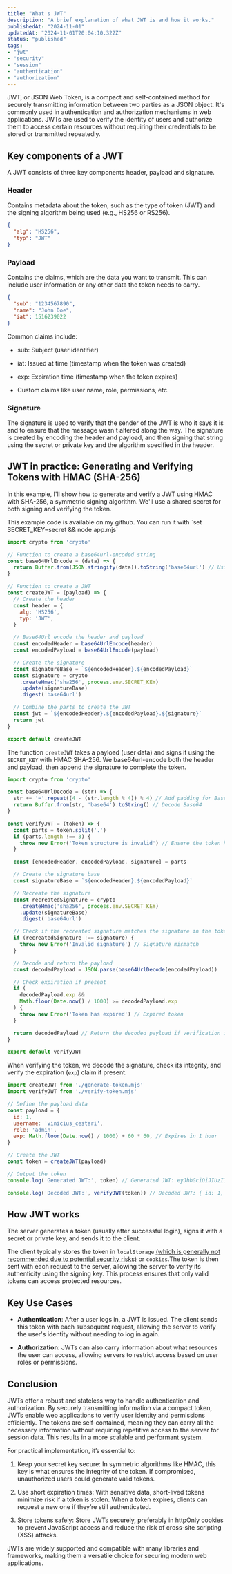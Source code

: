 ```yaml
---
title: "What's JWT"
description: "A brief explanation of what JWT is and how it works."
publishedAt: "2024-11-01"
updatedAt: "2024-11-01T20:04:10.322Z"
status: "published"
tags: 
- "jwt"
- "security"
- "session"
- "authentication"
- "authorization"
---
```




JWT, or JSON Web Token, is a compact and self-contained method for securely transmitting information between two parties as a JSON object. It's commonly used in authentication and authorization mechanisms in web applications. JWTs are used to verify the identity of users and authorize them to access certain resources without requiring their credentials to be stored or transmitted repeatedly.

## Key components of a JWT

A JWT consists of three key components header, payload and signature.

### Header

Contains metadata about the token, such as the type of token (JWT) and the signing algorithm being used (e.g., HS256 or RS256).

```json
{
  "alg": "HS256",
  "typ": "JWT"
}
```

### Payload

Contains the claims, which are the data you want to transmit. This can include user information or any other data the token needs to carry.

```json
{
  "sub": "1234567890",
  "name": "John Doe",
  "iat": 1516239022
}
```

Common claims include:

- sub: Subject (user identifier)

- iat: Issued at time (timestamp when the token was created)

- exp: Expiration time (timestamp when the token expires)

- Custom claims like user name, role, permissions, etc.

### Signature

The signature is used to verify that the sender of the JWT is who it says it is and to ensure that the message wasn't altered along the way. The signature is created by encoding the header and payload, and then signing that string using the secret or private key and the algorithm specified in the header.

## JWT in practice: Generating and Verifying Tokens with HMAC (SHA-256)

In this example, I'll show how to generate and verify a JWT using HMAC with SHA-256, a symmetric signing algorithm. We'll use a shared secret for both signing and verifying the token.

<Aside>
    <LinkPreview url="https://github.com/ViniciusCestarii/vinicius-blog/tree/main/examples/jwt">This example code is available on my github</LinkPreview>. You can run it with `set SECRET_KEY=secret && node app.mjs`
</Aside>

```js title="generate-token.mjs" showLineNumbers 
import crypto from 'crypto'

// Function to create a base64url-encoded string
const base64UrlEncode = (data) => {
  return Buffer.from(JSON.stringify(data)).toString('base64url') // Using base64url for JWT
}

// Function to create a JWT
const createJWT = (payload) => {
  // Create the header
  const header = {
    alg: 'HS256',
    typ: 'JWT',
  }

  // Base64Url encode the header and payload
  const encodedHeader = base64UrlEncode(header)
  const encodedPayload = base64UrlEncode(payload)

  // Create the signature
  const signatureBase = `${encodedHeader}.${encodedPayload}`
  const signature = crypto
    .createHmac('sha256', process.env.SECRET_KEY)
    .update(signatureBase)
    .digest('base64url')

  // Combine the parts to create the JWT
  const jwt = `${encodedHeader}.${encodedPayload}.${signature}`
  return jwt
}

export default createJWT
```

The function `createJWT` takes a payload (user data) and signs it using the `SECRET_KEY` with HMAC SHA-256. We base64url-encode both the header and payload, then append the signature to complete the token.

```js title="verify-token.mjs" showLineNumbers 
import crypto from 'crypto'

const base64UrlDecode = (str) => {
  str += '='.repeat((4 - (str.length % 4)) % 4) // Add padding for Base64 decoding
  return Buffer.from(str, 'base64').toString() // Decode Base64
}

const verifyJWT = (token) => {
  const parts = token.split('.')
  if (parts.length !== 3) {
    throw new Error('Token structure is invalid') // Ensure the token has three parts
  }

  const [encodedHeader, encodedPayload, signature] = parts

  // Create the signature base
  const signatureBase = `${encodedHeader}.${encodedPayload}`

  // Recreate the signature
  const recreatedSignature = crypto
    .createHmac('sha256', process.env.SECRET_KEY)
    .update(signatureBase)
    .digest('base64url')

  // Check if the recreated signature matches the signature in the token
  if (recreatedSignature !== signature) {
    throw new Error('Invalid signature') // Signature mismatch
  }

  // Decode and return the payload
  const decodedPayload = JSON.parse(base64UrlDecode(encodedPayload))

  // Check expiration if present
  if (
    decodedPayload.exp &&
    Math.floor(Date.now() / 1000) >= decodedPayload.exp
  ) {
    throw new Error('Token has expired') // Expired token
  }

  return decodedPayload // Return the decoded payload if verification is successful
}

export default verifyJWT
```

When verifying the token, we decode the signature, check its integrity, and verify the expiration (`exp`) claim if present.

```js title="app.mjs" showLineNumbers 
import createJWT from './generate-token.mjs'
import verifyJWT from './verify-token.mjs'

// Define the payload data
const payload = {
  id: 1,
  username: 'vinicius_cestari',
  role: 'admin',
  exp: Math.floor(Date.now() / 1000) + 60 * 60, // Expires in 1 hour
}

// Create the JWT
const token = createJWT(payload)

// Output the token
console.log('Generated JWT:', token) // Generated JWT: eyJhbGciOiJIUzI1NiIsInR5cCI6IkpXVCJ9.eyJpZCI6MSwidXNlcm5hbWUiOiJ2aW5pY2l1c19jZXN0YXJpIiwicm9sZSI6ImFkbWluIiwiZXhwIjoxNzI4NjU0NjU5fQ.YdPCLiejG39jzG3sT8Lcx1NpZ-qNzhKL9kjfwXqybow

console.log('Decoded JWT:', verifyJWT(token)) // Decoded JWT: { id: 1, username: 'vinicius_cestari', role: 'admin', exp: 1728655348 }
```

## How JWT works

The server generates a token (usually after successful login), signs it with a secret or private key, and sends it to the client.

The client typically stores the token in <LinkPreview url="https://developer.mozilla.org/en-US/docs/Web/API/Window/localStorage">`localStorage`</LinkPreview> <u>(which is generally not recommended due to potential security risks)</u> or <LinkPreview url="https://developer.mozilla.org/en-US/docs/Web/HTTP/Cookies">`cookies`</LinkPreview>.The token is then sent with each request to the server, allowing the server to verify its authenticity using the signing key. This process ensures that only valid tokens can access protected resources.

## Key Use Cases

- **Authentication**: After a user logs in, a JWT is issued. The client sends this token with each subsequent request, allowing the server to verify the user's identity without needing to log in again.

- **Authorization**: JWTs can also carry information about what resources the user can access, allowing servers to restrict access based on user roles or permissions.

## Conclusion

JWTs offer a robust and stateless way to handle authentication and authorization. By securely transmitting information via a compact token, JWTs enable web applications to verify user identity and permissions efficiently. The tokens are self-contained, meaning they can carry all the necessary information without requiring repetitive access to the server for session data. This results in a more scalable and performant system.

For practical implementation, it’s essential to:

1. Keep your secret key secure: In symmetric algorithms like HMAC, this key is what ensures the integrity of the token. If compromised, unauthorized users could generate valid tokens.

2. Use short expiration times: With sensitive data, short-lived tokens minimize risk if a token is stolen. When a token expires, clients can request a new one if they’re still authenticated.

3. Store tokens safely: Store JWTs securely, preferably in httpOnly cookies to prevent JavaScript access and reduce the risk of cross-site scripting (XSS) attacks.

JWTs are widely supported and compatible with many libraries and frameworks, making them a versatile choice for securing modern web applications.


